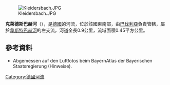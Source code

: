 {{Multiple issues|
{{Expand language|1=de|time=2020-08-25T15:13:15+00:00}}
{{Onesource|time=2020-08-25T15:13:15+00:00}}
}}
{{Coord|50|7|5.65|N|9|14|31.83|E|display=title}}

[[Image:Kleidersbach.JPG|right]]

'''克萊德斯巴赫河'''（{{lang-de|Kleidersbach}}），是[[德國|德國]]的河流，位於該國東南部，由[[巴伐利亞|巴伐利亞]]負責管轄，屬於[[韋斯特巴赫河_(卡爾河支流)|韋斯特巴赫河]]的左支流，河道全長0.9公里，流域面積0.45平方公里。

==參考資料==
* Abgemessen auf den Luftfotos beim BayernAtlas der Bayerischen Staatsregierung (Hinweise).

{{Germany-geo-stub}}
[[Category:德國河流|Category:德國河流]]